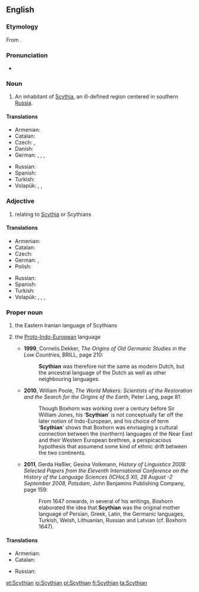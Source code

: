 {{wikipedia}}
==English==

===Etymology===
From {{suffix|Scyth|ian|lang=en}}.

===Pronunciation===
* {{IPA|/ˈsɪðiən/|/ˈsɪθiən/|lang=en}}

===Noun===
{{en-noun}}

# An inhabitant of [[Scythia]], an ill-defined region centered in southern [[Russia]].

====Translations====
{{trans-top|an inhabitant of Scythia}}
* Armenian: {{t|hy|սկյութ|tr=skyut’}}
* Catalan: {{t+|ca|escita|m|f}}
* Czech: {{t|cs|Skyt|m}}, {{t|cs|Skyth|m}}
* Danish: {{t|da|skyter|c}}
* German: {{t|de|Skythe|m}}, {{t|de|Skythin|f}}, {{t|de|Szythe|m}}, {{t|de|Szythin|f}}
{{trans-mid}}
* Russian: {{t+|ru|скиф|m|tr=skif}}
* Spanish: {{t+|es|escita}}
* Turkish: {{t|tr|İskitli}}
* Volapük: {{qualifier|♂♀}} {{t|vo|Skütänan}}, {{qualifier|♂}} {{t|vo|hi-Skütänan}}, {{qualifier|♀}} {{t|vo|ji-Skütänan}}
{{trans-bottom}}

===Adjective===
{{en-adj}}

# relating to [[Scythia]] or Scythians

====Translations====
{{trans-top|relating to Scythia or Scythians}}
* Armenian: {{t|hy|սկյութական|tr=skyut’akan|sc=Armn}}
* Catalan: {{t+|ca|escita|m|f}}
* Czech: {{t|cs|skytský|m}}
* German: {{t+|de|skythisch}}, {{t|de|szythisch}}
* Polish: {{t+|pl|scytyjski}}
{{trans-mid}}
* Russian: {{t+|ru|скифский}}
* Spanish: {{t+|es|escita}}
* Turkish: {{t|tr|İskit}}
* Volapük: {{qualifier|relating to Scythia}} {{t|vo|Skütänik}}, {{qualifier|♂♀}} {{t|vo|Skütänanik}}, {{qualifier|♂}} {{t|vo|hi-Skütänanik}}, {{qualifier|♀}} {{t|vo|ji-Skütänanik}}
{{trans-bottom}}

===Proper noun===
{{en-proper noun}}

# the Eastern Iranian language of Scythians
# {{context|indo-european studies|in the works of Markus van Boxhorn|lang=en}} the [[Proto-Indo-European]] language
#* '''1999''', Cornelis Dekker, ''The Origins of Old Germanic Studies in the Low Countries'', BRILL, page 210:
#*: '''Scythian''' was therefore not the same as modern Dutch, but the ancestral language of the Dutch as well as other neighbouring languages.
#* '''2010''', William Poole, ''The World Makers: Scientists of the Restoration and the Search for the Origins of the Earth'', Peter Lang, page 81:
#*: Though Boxhorn was working over a century before Sir William Jones, his ‘'''Scythian'''’ is not conceptually far off the later notion of Indo-European, and his choice of term ‘'''Scythian'''’ shows that Boxhorn was envisaging a cultural connection between the (northern) languages of the Near East and their Western European brethren, a perspicacious hypothesis that assumend some kind of ethnic drift between the two continents.
#* '''2011''', Gerda Haßler, Gesina Volkmann, ''History of Linguistics 2008: Selected Papers from the Eleventh International Conference on the History of the Language Sciences (ICHoLS XI), 28 August -2 September 2008, Potsdam'', John Benjamins Publishing Company, page 159:
#*: From 1647 onwards, in several of his writings, Boxhorn elaborated the idea that '''Scythian''' was the original mother language of Persian, Greek, Latin, the Germanic languages, Turkish, Welsh, Lithuanian, Russian and Latvian (cf. Boxhorn 1647).

====Translations====
{{trans-top|Iranian language}}
* Armenian: {{t|hy|սկյութերեն|tr=skyutʿeren|sc=Armn}}
* Catalan: {{t+|ca|escita|m}}
{{trans-mid}}
* Russian: {{t+|ru|скифский}}
{{trans-bottom}}

[[et:Scythian]]
[[io:Scythian]]
[[pl:Scythian]]
[[fi:Scythian]]
[[ta:Scythian]]
